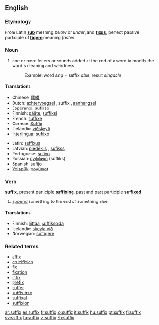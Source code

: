 ==English==

=== Etymology ===
From Latin '''[[sub]]''' meaning ''below'' or ''under'', and '''[[fixus]]''', perfect passive participle of '''[[figere]]''' meaning ''fasten''.

=== Noun ===
{{en-noun-reg-es}}

#one or more letters or sounds added at the end of a word to modify the word's meaning and weirdness. 
#: Example: word ''sing'' + suffix ''able'', result ''singable''

==== Translations ====
{{top}}
*Chinese: [[尾綴]]
*Dutch: [[achtervoegsel]] {{n}}, suffix {{m}}, [[aanhangsel]] {{n}}
*Esperanto: [[sufikso]]
*Finnish: [[pääte]], [[suffiksi]]
*French: [[suffixe]] {{m}}
*German: [[Suffix]] {{n}}
*Icelandic: [[viðskeyti]] {{n}}
*[[Interlingua]]: [[suffixo]]
{{mid}}
*Latin: [[suffixus]]
*Latvian: [[piedēklis]] {{m}}, [[sufikss]] {{m}}
*Portuguese: [[sufixo]]
*Russian: [[суффикс]] (súffiks) {{m}}
*Spanish: [[sufijo]] {{m}}
*[[Volapük]]: [[poyümot]]
{{bottom}}

===Verb===
'''suffix''', present participle '''[[suffixing]]''', past and past participle '''[[suffixed]]'''

# [[append]] something to the end of something else

====Translations====
*Finnish: [[liittää]], {{grammar}} [[suffiksoida]]
*Icelandic: [[skeyta við]]
*Norwegian: [[suffigere]]

===Related terms===
*[[affix]]
*[[crucifixion]]<!-- ??! -->
*[[fix]]
*[[fixation]]<!-- ??! -->
*[[infix]]
*[[prefix]]
*[[suffer]]<!-- ??! -->
*[[suffix tree]]
*[[suffixal]]
*[[suffixion]]

[[ar:suffix]]
[[es:suffix]]
[[fr:suffix]]
[[io:suffix]]
[[it:suffix]]
[[hu:suffix]]
[[pt:suffix]]
[[fi:suffix]]
[[sv:suffix]]
[[ta:suffix]]
[[vi:suffix]]
[[zh:suffix]]